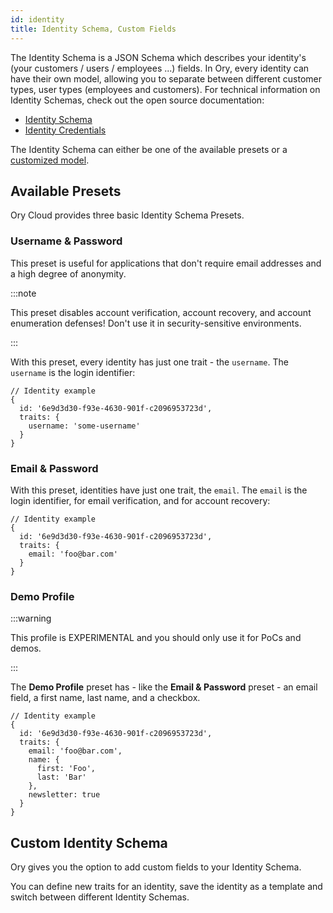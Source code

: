 ```yaml
---
id: identity
title: Identity Schema, Custom Fields
---
```


The Identity Schema is a JSON Schema which describes your identity's (your customers / users / employees ...) fields. In Ory,
every identity can have their own model, allowing you to separate between different customer types, user types (employees and
customers). For technical information on Identity Schemas, check out the open source documentation:

- [Identity Schema](https://www.ory.sh/kratos/docs/concepts/identity-schema)
- [Identity Credentials](https://www.ory.sh/kratos/docs/concepts/credentials)

The Identity Schema can either be one of the available presets or a [customized model](#custom-identity-model).

## Available Presets

Ory Cloud provides three basic Identity Schema Presets.

### Username & Password

This preset is useful for applications that don't require email addresses and a high degree of anonymity.

:::note

This preset disables account verification, account recovery, and account enumeration defenses! Don't use it in security-sensitive
environments.

:::

With this preset, every identity has just one trait - the `username`. The `username` is the login identifier:

```json5
// Identity example
{
  id: '6e9d3d30-f93e-4630-901f-c2096953723d',
  traits: {
    username: 'some-username'
  }
}
```

### Email & Password

With this preset, identities have just one trait, the `email`. The `email` is the login identifier, for email verification, and
for account recovery:

```json5
// Identity example
{
  id: '6e9d3d30-f93e-4630-901f-c2096953723d',
  traits: {
    email: 'foo@bar.com'
  }
}
```

### Demo Profile

:::warning

This profile is EXPERIMENTAL and you should only use it for PoCs and demos.

:::

The **Demo Profile** preset has - like the **Email & Password** preset - an email field, a first name, last name, and a checkbox.

```json5
// Identity example
{
  id: '6e9d3d30-f93e-4630-901f-c2096953723d',
  traits: {
    email: 'foo@bar.com',
    name: {
      first: 'Foo',
      last: 'Bar'
    },
    newsletter: true
  }
}
```

## Custom Identity Schema

Ory gives you the option to add custom fields to your Identity Schema.

You can define new traits for an identity, save the identity as a template and switch between different Identity Schemas.

